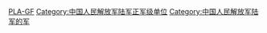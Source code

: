 {{中国人民解放军集团军}}

[[Category:中国的集团军|PLA-GF]]
[[Category:中国人民解放军陆军正军级单位|Category:中国人民解放军陆军正军级单位]]
[[Category:中国人民解放军陆军的军|Category:中国人民解放军陆军的军]]